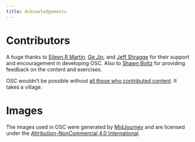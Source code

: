 ```yaml
---
title: Acknowledgements
---
```


# Contributors

A huge thanks to [Eileen R Martin](https://github.com/eileenrmartin), [Ge Jin](https://github.com/jinwar),
and [Jeff Shragge](https://github.com/jshragge) for their support and encouragement in developing OSC. Also to 
[Shawn Boltz](https://github.com/sboltz) for providing feedback on the content and exercises.

OSC wouldn't be possible without [all those who contributed content](https://github.com/opensourcecourse/opencourse/graphs/contributors).
It takes a village.

# Images

The images used in OSC were generated by [MidJourney](https://www.midjourney.com/home/) and are licensed under
the [Attribution-NonCommercial 4.0 International](https://creativecommons.org/licenses/by-nc/4.0/legalcode).
